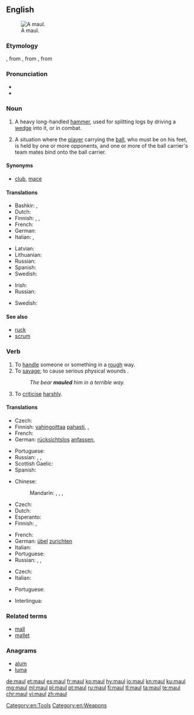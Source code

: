 {{also|Maul}}
==English==
[[Image:Monster Maul.jpg|thumb|A maul.]]

===Etymology===
{{etyl|enm|en}} {{term|malle||lang=enm|mace, maul}}, from {{etyl|xno|en}} {{term|mail|lang=fro}}, from {{etyl|fro|en}} {{term|mail|lang=fro}}, from {{etyl|la|en}} {{term|malleus||lang=la|hammer}}

===Pronunciation===
* {{rhymes|ɔːl|lang=en}}
* {{homophones|lang=en|mall}}

===Noun===
{{en-noun}}

# A heavy long-handled [[hammer]], used for splitting logs by driving a [[wedge]] into it, or in combat.
# {{context|rugby|lang=en}} A situation where the [[player]] carrying the [[ball]], who must be on his feet, is held by one or more opponents, and one or more of the ball carrier's team mates bind onto the ball carrier.

====Synonyms====
* {{sense|weapon}} [[club]], [[mace]]

====Translations====
{{trans-top|heavy, long-handled hammer}}
* Bashkir: {{t|ba|балға|sc=Cyrl}}, {{t|ba|сүкеш|sc=Cyrl}}
* Dutch: {{t|nl|kloofbijl|f}}
* Finnish: {{t+|fi|moukari}}, {{t+|fi|nuija}}, {{t+|fi|leka}}
* French: {{t+|fr|merlin|m}}
* German: {{t|de|Spalthammer|m}}
* Italian: {{t+|it|maglio|m}}, {{t+|it|mazza|f}}
{{trans-mid}}
* Latvian: {{t|lv|veseris|m}}
* Lithuanian: {{t|lt|kovos kūjis}}
* Russian: {{t+|ru|кува́лда|f}}
* Spanish: {{t|es|mandarria|f}}
* Swedish: {{t|sv|släggyxa|c}}
{{trans-bottom}}

{{trans-top|rugby}}
* Irish: {{t|ga|crág|f}}
* Russian: {{t+|ru|схва́тка|f|sc=Cyrl}} {{qualifier|за мяч}}
{{trans-mid}}
* Swedish: {{t+|sv|mörbulta}}
{{trans-bottom}}

====See also====
* [[ruck]]
* [[scrum]]

===Verb===
{{en-verb}}

# To [[handle]] someone or something in a [[rough]] way.
# To [[savage]]; to cause serious physical wounds {{qualifier|usually used of an animal}}.
#: ''The bear '''mauled''' him in a terrible way.''
# {{context|figuratively|lang=en}} To [[criticise]] [[harshly]].

====Translations====
{{trans-top|handle in a rough way}}
* Czech: {{t+|cs|hrubě}} {{t|cs|zacházet}}
* Finnish: [[vahingoittaa]] [[paha|pahasti]], {{t|fi|murjoa}}, {{t+|fi|pahoinpidellä}}
* French: {{t+|fr|maltraiter}}
* German: [[rücksichtslos]] [[anfassen]], {{t+|de|misshandeln}}
{{trans-mid}}
* Portuguese: {{t+|pt|maltratar}}
* Russian: {{t+|ru|терза́ть|impf|sc=Cyrl}}, {{t+|ru|истяза́ть|impf|sc=Cyrl}}, {{t+|ru|му́чить|impf|sc=Cyrl}}
* Scottish Gaelic: {{t|gd|slac}}
* Spanish: {{t+|es|maltratar}}
{{trans-bottom}}

{{trans-top|savage}}
* Chinese:
*: Mandarin: {{t+|cmn|毆打|sc=Hani}}, {{t+|cmn|殴打|tr=ōudǎ|sc=Hani}}, {{t+|cmn|傷害|sc=Hani}}, {{t+|cmn|伤害|tr=shānghài|sc=Hani}}
* Czech: {{t|cs|potrhat}}
* Dutch: {{t+|nl|toetakelen}}
* Esperanto: {{t-needed|eo}}
* Finnish: {{t+|fi|raadella}}, {{t+|fi|pahoinpidellä}}
{{trans-mid}}
* French: {{t-needed|fr}}
* German: [[übel]] [[zurichten]]
* Italian: {{t+|it|sbranare }}
* Portuguese: {{t+|pt|malhar}}
* Russian: {{t+|ru|кале́чить|impf|sc=Cyrl}}, {{t+|ru|покале́чить|pf|sc=Cyrl}}, {{t+|ru|искале́чить|pf|sc=Cyrl}}
{{trans-bottom}}

{{trans-top|to criticise rudely}}
* Czech: {{t|cs|ztrhat}}
* Italian: {{t|it|strapazzare}}
{{trans-mid}}
* Portuguese: {{t+|pt|maltratar}}
{{trans-bottom}}

{{checktrans-top}}
{{trans-mid}}
* Interlingua: {{t-check|ia|maltractar}}
{{trans-bottom}}

===Related terms===
* [[mall]]
* [[mallet]]

===Anagrams===
* [[alum#English|alum]]
* [[luma#English|luma]]

[[Category:en:Tools]]
[[Category:en:Weapons]]

[[de:maul]]
[[et:maul]]
[[es:maul]]
[[fr:maul]]
[[ko:maul]]
[[hy:maul]]
[[io:maul]]
[[kn:maul]]
[[ku:maul]]
[[mg:maul]]
[[ml:maul]]
[[pl:maul]]
[[pt:maul]]
[[ru:maul]]
[[fi:maul]]
[[tl:maul]]
[[ta:maul]]
[[te:maul]]
[[chr:maul]]
[[vi:maul]]
[[zh:maul]]